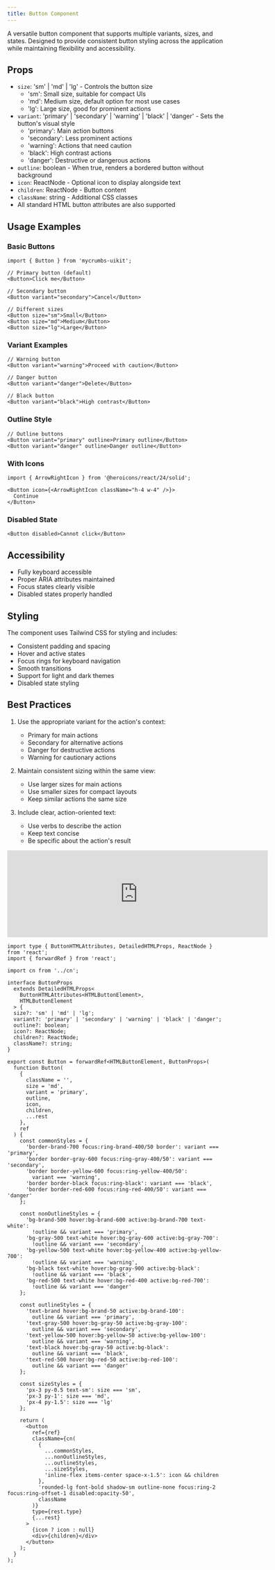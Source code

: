 ```yaml
---
title: Button Component
---
```


A versatile button component that supports multiple variants, sizes, and states. Designed to provide consistent button styling across the application while maintaining flexibility and accessibility.

## Props

- `size`: 'sm' | 'md' | 'lg' - Controls the button size
  - 'sm': Small size, suitable for compact UIs
  - 'md': Medium size, default option for most use cases
  - 'lg': Large size, good for prominent actions
- `variant`: 'primary' | 'secondary' | 'warning' | 'black' | 'danger' - Sets the button's visual style
  - 'primary': Main action buttons
  - 'secondary': Less prominent actions
  - 'warning': Actions that need caution
  - 'black': High contrast actions
  - 'danger': Destructive or dangerous actions
- `outline`: boolean - When true, renders a bordered button without background
- `icon`: ReactNode - Optional icon to display alongside text
- `children`: ReactNode - Button content
- `className`: string - Additional CSS classes
- All standard HTML button attributes are also supported

## Usage Examples

### Basic Buttons
```tsx
import { Button } from 'mycrumbs-uikit';

// Primary button (default)
<Button>Click me</Button>

// Secondary button
<Button variant="secondary">Cancel</Button>

// Different sizes
<Button size="sm">Small</Button>
<Button size="md">Medium</Button>
<Button size="lg">Large</Button>
```

### Variant Examples
```tsx
// Warning button
<Button variant="warning">Proceed with caution</Button>

// Danger button
<Button variant="danger">Delete</Button>

// Black button
<Button variant="black">High contrast</Button>
```

### Outline Style
```tsx
// Outline buttons
<Button variant="primary" outline>Primary outline</Button>
<Button variant="danger" outline>Danger outline</Button>
```

### With Icons
```tsx
import { ArrowRightIcon } from '@heroicons/react/24/solid';

<Button icon={<ArrowRightIcon className="h-4 w-4" />}>
  Continue
</Button>
```

### Disabled State
```tsx
<Button disabled>Cannot click</Button>
```

## Accessibility

- Fully keyboard accessible
- Proper ARIA attributes maintained
- Focus states clearly visible
- Disabled states properly handled

## Styling

The component uses Tailwind CSS for styling and includes:
- Consistent padding and spacing
- Hover and active states
- Focus rings for keyboard navigation
- Smooth transitions
- Support for light and dark themes
- Disabled state styling

## Best Practices

1. Use the appropriate variant for the action's context:
   - Primary for main actions
   - Secondary for alternative actions
   - Danger for destructive actions
   - Warning for cautionary actions

2. Maintain consistent sizing within the same view:
   - Use larger sizes for main actions
   - Use smaller sizes for compact layouts
   - Keep similar actions the same size

3. Include clear, action-oriented text:
   - Use verbs to describe the action
   - Keep text concise
   - Be specific about the action's result

<iframe 
  src="https://www.chromatic.com/component?appId=663a6564311e0ec20c42bab9&csfId=components-button--default&buildNumber=29&k=6654faa814a660f37b38c535-1200px-interactive-true&h=10&b=-2" 
  width="600" 
  height="200"
  className="flex rounded-xl"
  frameBorder="0"
></iframe>

```tsx
import type { ButtonHTMLAttributes, DetailedHTMLProps, ReactNode } from 'react';
import { forwardRef } from 'react';

import cn from '../cn';

interface ButtonProps
  extends DetailedHTMLProps<
    ButtonHTMLAttributes<HTMLButtonElement>,
    HTMLButtonElement
  > {
  size?: 'sm' | 'md' | 'lg';
  variant?: 'primary' | 'secondary' | 'warning' | 'black' | 'danger';
  outline?: boolean;
  icon?: ReactNode;
  children?: ReactNode;
  className?: string;
}

export const Button = forwardRef<HTMLButtonElement, ButtonProps>(
  function Button(
    {
      className = '',
      size = 'md',
      variant = 'primary',
      outline,
      icon,
      children,
      ...rest
    },
    ref
  ) {
    const commonStyles = {
      'border-brand-700 focus:ring-brand-400/50 border': variant === 'primary',
      'border border-gray-600 focus:ring-gray-400/50': variant === 'secondary',
      'border border-yellow-600 focus:ring-yellow-400/50':
        variant === 'warning',
      'border border-black focus:ring-black': variant === 'black',
      'border border-red-600 focus:ring-red-400/50': variant === 'danger'
    };

    const nonOutlineStyles = {
      'bg-brand-500 hover:bg-brand-600 active:bg-brand-700 text-white':
        !outline && variant === 'primary',
      'bg-gray-500 text-white hover:bg-gray-600 active:bg-gray-700':
        !outline && variant === 'secondary',
      'bg-yellow-500 text-white hover:bg-yellow-400 active:bg-yellow-700':
        !outline && variant === 'warning',
      'bg-black text-white hover:bg-gray-900 active:bg-black':
        !outline && variant === 'black',
      'bg-red-500 text-white hover:bg-red-400 active:bg-red-700':
        !outline && variant === 'danger'
    };

    const outlineStyles = {
      'text-brand hover:bg-brand-50 active:bg-brand-100':
        outline && variant === 'primary',
      'text-gray-500 hover:bg-gray-50 active:bg-gray-100':
        outline && variant === 'secondary',
      'text-yellow-500 hover:bg-yellow-50 active:bg-yellow-100':
        outline && variant === 'warning',
      'text-black hover:bg-gray-50 active:bg-black':
        outline && variant === 'black',
      'text-red-500 hover:bg-red-50 active:bg-red-100':
        outline && variant === 'danger'
    };

    const sizeStyles = {
      'px-3 py-0.5 text-sm': size === 'sm',
      'px-3 py-1': size === 'md',
      'px-4 py-1.5': size === 'lg'
    };

    return (
      <button
        ref={ref}
        className={cn(
          {
            ...commonStyles,
            ...nonOutlineStyles,
            ...outlineStyles,
            ...sizeStyles,
            'inline-flex items-center space-x-1.5': icon && children
          },
          'rounded-lg font-bold shadow-sm outline-none focus:ring-2 focus:ring-offset-1 disabled:opacity-50',
          className
        )}
        type={rest.type}
        {...rest}
      >
        {icon ? icon : null}
        <div>{children}</div>
      </button>
    );
  }
);
